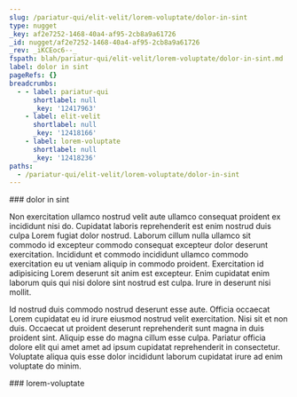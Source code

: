 ```yaml
---
slug: /pariatur-qui/elit-velit/lorem-voluptate/dolor-in-sint
type: nugget
_key: af2e7252-1468-40a4-af95-2cb8a9a61726
_id: nugget/af2e7252-1468-40a4-af95-2cb8a9a61726
_rev: _iKCEoc6--_
fspath: blah/pariatur-qui/elit-velit/lorem-voluptate/dolor-in-sint.md
label: dolor in sint
pageRefs: {}
breadcrumbs:
  - - label: pariatur-qui
      shortlabel: null
      _key: '12417963'
    - label: elit-velit
      shortlabel: null
      _key: '12418166'
    - label: lorem-voluptate
      shortlabel: null
      _key: '12418236'
paths:
  - /pariatur-qui/elit-velit/lorem-voluptate/dolor-in-sint
---
```


<NuggetArea>
<Nugget slug="/pariatur-qui/elit-velit/lorem-voluptate/dolor-in-sint" type="nugget" _key="af2e7252-1468-40a4-af95-2cb8a9a61726" _id="nugget/af2e7252-1468-40a4-af95-2cb8a9a61726" _rev="_iKCEoc6--_" fspath="blah/pariatur-qui/elit-velit/lorem-voluptate/dolor-in-sint.md" label="dolor in sint" paths="/pariatur-qui/elit-velit/lorem-voluptate/dolor-in-sint">
<NuggetBody>
### dolor in sint

Non exercitation ullamco nostrud velit aute ullamco consequat proident ex incididunt nisi do. Cupidatat laboris reprehenderit est enim nostrud duis culpa Lorem fugiat dolor nostrud. Laborum cillum nulla ullamco sit commodo id excepteur commodo consequat excepteur dolor deserunt exercitation. Incididunt et commodo incididunt ullamco commodo exercitation eu ut veniam aliquip in commodo proident. Exercitation id adipisicing Lorem deserunt sit anim est excepteur. Enim cupidatat enim laborum quis qui nisi dolore sint nostrud est culpa. Irure in deserunt nisi mollit.

Id nostrud duis commodo nostrud deserunt esse aute. Officia occaecat Lorem cupidatat eu id irure eiusmod nostrud velit exercitation. Nisi sit et non duis. Occaecat ut proident deserunt reprehenderit sunt magna in duis proident sint. Aliquip esse do magna cillum esse culpa. Pariatur officia dolore elit qui amet amet ad ipsum cupidatat reprehenderit in consectetur. Voluptate aliqua quis esse dolor incididunt laborum cupidatat irure ad enim voluptate do minim.

</NuggetBody>
<Breadcrumbs>
<Crumbs>
<Crumb _key="12417963" label="pariatur-qui" /><Crumb _key="12418166" label="elit-velit" /><Crumb _key="12418236" label="lorem-voluptate" />
</Crumbs>
</Breadcrumbs>
</Nugget>

<NuggetsInbound>
</NuggetsInbound>
<NuggetsOutbound>
</NuggetsOutbound>
</NuggetArea>
<PassagesInbound>
<Passage direction="inbound" type="passage" _key="12418236" _id="passage/12418236" _rev="_iKCEoc2---" label="lorem-voluptate" passage="lorem-voluptate" fspath="blah/pariatur-qui/elit-velit/lorem-voluptate" paths="/pariatur-qui/elit-velit/lorem-voluptate" slug="/pariatur-qui/elit-velit/lorem-voluptate">
<NuggetBody>
### lorem-voluptate

</NuggetBody>
<Breadcrumbs>
<Crumbs>
<Crumb _key="12417963" label="pariatur-qui" /><Crumb _key="12418166" label="elit-velit" />
</Crumbs>
</Breadcrumbs>
</Passage>

</PassagesInbound>
<PassagesOutbound>
</PassagesOutbound>